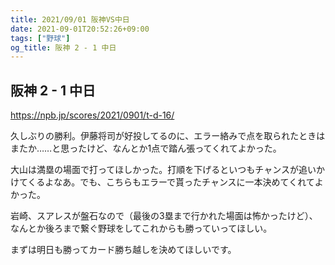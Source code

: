 ```yaml
---
title: 2021/09/01 阪神VS中日
date: 2021-09-01T20:52:26+09:00
tags: ["野球"]
og_title: 阪神 2 - 1 中日
---
```


## 阪神 2 - 1 中日

https://npb.jp/scores/2021/0901/t-d-16/


久しぶりの勝利。伊藤将司が好投してるのに、エラー絡みで点を取られたときはまたか……と思ったけど、なんとか1点で踏ん張ってくれてよかった。

大山は満塁の場面で打ってほしかった。打順を下げるといつもチャンスが追いかけてくるよなあ。でも、こちらもエラーで貰ったチャンスに一本決めてくれてよかった。

岩崎、スアレスが盤石なので（最後の3塁まで行かれた場面は怖かったけど）、なんとか後ろまで繋ぐ野球をしてこれからも勝っていってほしい。

まずは明日も勝ってカード勝ち越しを決めてほしいです。
